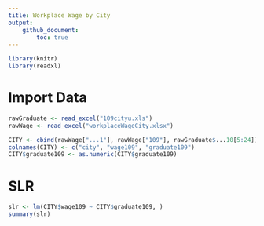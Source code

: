 ```yaml
---
title: Workplace Wage by City
output: 
    github_document:
        toc: true
---
```


```R
library(knitr)
library(readxl)
```

# Import Data

```R
rawGraduate <- read_excel("109cityu.xls")
rawWage <- read_excel("workplaceWageCity.xlsx")
```

```R
CITY <- cbind(rawWage["...1"], rawWage["109"], rawGraduate$...10[5:24])
colnames(CITY) <- c("city", "wage109", "graduate109")
CITY$graduate109 <- as.numeric(CITY$graduate109)
```

# SLR
```R
slr <- lm(CITY$wage109 ~ CITY$graduate109, )
summary(slr)
```